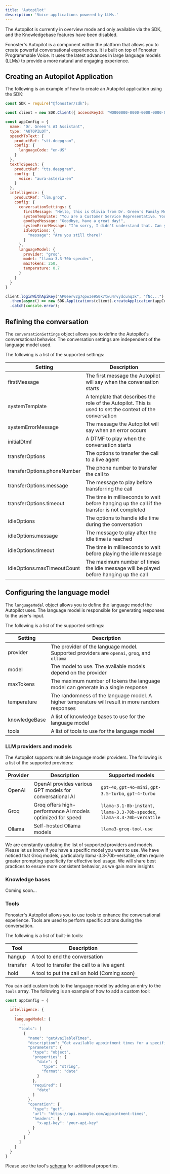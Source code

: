 ```yaml
---
title: 'Autopilot'
description: 'Voice applications powered by LLMs.'
---
```



<WipDocsWarning />

<Warning>
  The Autopilot is currently in overview mode and only available via the SDK, and the Knowledgebase features have been disabled.
</Warning>

Fonoster's Autopilot is a component within the platform that allows you to create powerful conversational experiences. It is built on top of Fonoster Programmable Voice. It uses the latest advances in large language models (LLMs) to provide a more natural and engaging experience.

## Creating an Autopilot Application

The following is an example of how to create an Autopilot application using the SDK:

```javascript
const SDK = require("@fonoster/sdk");

const client = new SDK.Client({ accessKeyId: "WO000000-0000-0000-0000-000000000000" });

const appConfig = {
  name: "Dr. Green's AI Assistant",
  type: "AUTOPILOT",
  speechToText: {
    productRef: "stt.deepgram",
    config: {
      languageCode: "en-US"
    }
  },
  textToSpeech: {
    productRef: "tts.deepgram",
    config: {
      voice: "aura-asteria-en"
    }
  },
  intelligence: {
    productRef: "llm.groq",
    config: {
      conversationSettings: {
        firstMessage: "Hello, this is Olivia from Dr. Green's Family Medicine. How can I assist you today?",
        systemTemplate: "You are a Customer Service Representative. You are here to help the caller with their needs.",
        goodbyeMessage: "Goodbye, have a great day!",
        systemErrorMessage: "I'm sorry, I didn't understand that. Can you please repeat it?",
        idleOptions: {
          "message": "Are you still there?"
        }
      },
      languageModel: {
        provider: "groq",
        model: "llama-3.3-70b-specdec",
        maxTokens: 250,
        temperature: 0.7
      }
    }
  }
}

client.loginWithApiKey("AP0eerv2g7qow3e950k7twu4rvydcunq3k", "fNc...")
  .then(async() => new SDK.Applications(client).createApplication(appConfig))
  .catch(console.error);
```

## Refining the conversation

The `conversationSettings` object allows you to define the Autopilot's conversational behavior. The conversation settings are independent of the language model used.

The following is a list of the supported settings:

| Setting                     | Description                                                                                              |
| --------------------------- | -------------------------------------------------------------------------------------------------------- |
| firstMessage                | The first message the Autopilot will say when the conversation starts                                    |
| systemTemplate              | A template that describes the role of the Autopilot. This is used to set the context of the conversation |
| systemErrorMessage          | The message the Autopilot will say when an error occurs                                                  |
| initialDtmf                 | A DTMF to play when the conversation starts                                                              |
| transferOptions             | The options to transfer the call to a live agent                                                         |
| transferOptions.phoneNumber | The phone number to transfer the call to                                                                 |
| transferOptions.message     | The message to play before transferring the call                                                         |
| transferOptions.timeout     | The time in milliseconds to wait before hanging up the call if the transfer is not completed             |
| idleOptions                 | The options to handle idle time during the conversation                                                  |
| idleOptions.message         | The message to play after the idle time is reached                                                       |
| idleOptions.timeout         | The time in milliseconds to wait before playing the idle message                                         |
| idleOptions.maxTimeoutCount | The maximum number of times the idle message will be played before hanging up the call                   |

## Configuring the language model

The `languageModel` object allows you to define the language model the Autopilot uses. The language model is responsible for generating responses to the user's input.

The following is a list of the supported settings:

| Setting       | Description                                                                                     |
| ------------- | ----------------------------------------------------------------------------------------------- |
| provider      | The provider of the language model. Supported providers are `openai`, `groq`, and `ollama`      |
| model         | The model to use. The available models depend on the provider                                   |
| maxTokens     | The maximum number of tokens the language model can generate in a single response               |
| temperature   | The randomness of the language model. A higher temperature will result in more random responses |
| knowledgeBase | A list of knowledge bases to use for the language model                                         |
| tools         | A list of tools to use for the language model                                                   |

### LLM providers and models

The Autopilot supports multiple language model providers. The following is a list of the supported providers:

| Provider | Description                                                | Supported models                                        |
| -------- | ---------------------------------------------------------- | ------------------------------------------------------- |
| OpenAI   | OpenAI provides various GPT models for conversational AI   | `gpt-4o`, `gpt-4o-mini`, `gpt-3.5-turbo`, `gpt-4-turbo` |
| Groq     | Groq offers high-performance AI models optimized for speed | `llama-3.1-8b-instant`, `llama-3.3-70b-specdec`, `llama-3.3-70b-versatile`         |
| Ollama   | Self-hosted Ollama models                                  | `llama3-groq-tool-use`                                  |

<Tip>
  We are constantly updating the list of supported providers and models. Please let us know if you have a specific model you want to use.
</Tip>
<Warning>
We have noticed that Groq models, particularly llama-3.3-70b-versatile, often require greater prompting specificity for effective tool usage. We will share best practices to ensure more consistent behavior, as we gain more insights
</Warning>

### Knowledge bases

Coming soon...

### Tools

Fonoster's Autopilot allows you to use tools to enhance the conversational experience. Tools are used to perform specific actions during the conversation.

The following is a list of built-in tools:

| Tool     | Description                                  |
| -------- | -------------------------------------------- |
| hangup   | A tool to end the conversation               |
| transfer | A tool to transfer the call to a live agent  |
| hold     | A tool to put the call on hold (Coming soon) |

You can add custom tools to the language model by adding an entry to the `tools` array. The following is an example of how to add a custom tool:

```javascript
const appConfig = {
  ...
  intelligence: {
    ...
    languageModel: {
      ...
      "tools": [
        {
          "name": "getAvailableTimes",
          "description": "Get available appointment times for a specific date.",
          "parameters": {
            "type": "object",
            "properties": {
              "date": {
                "type": "string",
                "format": "date"
              }
            },
            "required": [
              "date"
            ]
          },
          "operation": {
            "type": "get",
            "url": "https://api.example.com/appointment-times",
            "headers": {
              "x-api-key": "your-api-key"
            }
          }
        }
      ]
    }
  }
}
```

Please see the tool's [schema](https://github.com/fonoster/fonoster/blob/main/mods/common/src/assistants/tools/toolSchema.ts) for additional properties.